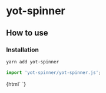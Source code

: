 
<Meta title="yot-spinner" component="yot-spinner"/>

# yot-spinner
## How to use

### Installation

```bash
yarn add yot-spinner
```

```js
import 'yot-spinner/yot-spinner.js';
```

<Canvas>
  <Story name="normal">
    {html`
<yot-spinner size="small"></yot-spinner>
  <yot-spinner size="medium"></yot-spinner>
  <yot-spinner size="large"></yot-spinner>`}
  </Story>
</Canvas>

